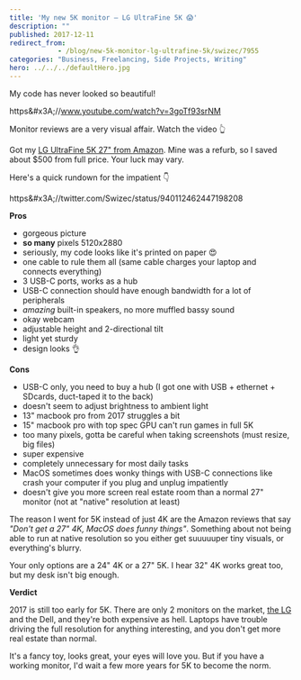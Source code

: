 ```yaml
---
title: 'My new 5K monitor – LG UltraFine 5K 😱'
description: ""
published: 2017-12-11
redirect_from: 
            - /blog/new-5k-monitor-lg-ultrafine-5k/swizec/7955
categories: "Business, Freelancing, Side Projects, Writing"
hero: ../../../defaultHero.jpg
---
```

My code has never looked so beautiful!



https&amp;#x3A;//www.youtube.com/watch?v=3goTf93srNM



Monitor reviews are a very visual affair. Watch the video 👆



Got my [LG UltraFine 5K 27&quot; from Amazon](http://amzn.to/2C3SlsD). Mine was a refurb, so I saved about $500 from full price. Your luck may vary.



Here&#x27;s a quick rundown for the impatient 👇



https&amp;#x3A;//twitter.com/Swizec/status/940112462447198208



**Pros**



- gorgeous picture
- **so many** pixels 5120x2880
- seriously, my code looks like it&#x27;s printed on paper 😍
- one cable to rule them all (same cable charges your laptop and connects everything)
- 3 USB-C ports, works as a hub
- USB-C connection should have enough bandwidth for a lot of peripherals
- _amazing_ built-in speakers, no more muffled bassy sound
- okay webcam
- adjustable height and 2-directional tilt
- light yet sturdy
- design looks 👌



**Cons**



- USB-C only, you need to buy a hub (I got one with USB + ethernet + SDcards, duct-taped it to the back)
- doesn&#x27;t seem to adjust brightness to ambient light
- 13&quot; macbook pro from 2017 struggles a bit
- 15&quot; macbook pro with top spec GPU can&#x27;t run games in full 5K
- too many pixels, gotta be careful when taking screenshots (must resize, big files)
- super expensive
- completely unnecessary for most daily tasks
- MacOS sometimes does wonky things with USB-C connections like crash your computer if you plug and unplug impatiently
- doesn&#x27;t give you more screen real estate room than a normal 27&quot; monitor (not at &quot;native&quot; resolution at least)



The reason I went for 5K instead of just 4K are the Amazon reviews that say _&quot;Don&#x27;t get a 27&quot; 4K, MacOS does funny things&quot;_. Something about not being able to run at native resolution so you either get suuuuuper tiny visuals, or everything&#x27;s blurry.



Your only options are a 24&quot; 4K or a 27&quot; 5K. I hear 32&quot; 4K works great too, but my desk isn&#x27;t big enough.



**Verdict**



2017 is still too early for 5K. There are only 2 monitors on the market, [the LG](http://amzn.to/2C3SlsD) and the Dell, and they&#x27;re both expensive as hell. Laptops have trouble driving the full resolution for anything interesting, and you don&#x27;t get more real estate than normal.



It&#x27;s a fancy toy, looks great, your eyes will love you. But if you have a working monitor, I&#x27;d wait a few more years for 5K to become the norm.